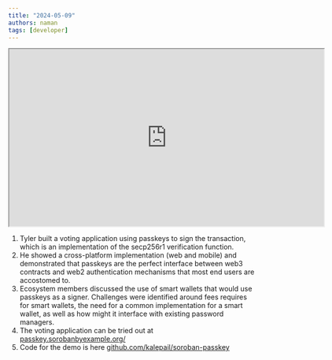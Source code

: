 ```yaml
---
title: "2024-05-09"
authors: naman
tags: [developer]
---
```


<iframe
  src="https://drive.google.com/file/d/1PvA8cxInSfRjmewJbILhgpZYv4CBExZv/preview"
  width="640"
  height="360"
  allow="autoplay"
></iframe>

1. Tyler built a voting application using passkeys to sign the transaction, which is an implementation of the secp256r1 verification function.
2. He showed a cross-platform implementation (web and mobile) and demonstrated that passkeys are the perfect interface between web3 contracts and web2 authentication mechanisms that most end users are accostomed to.
3. Ecosystem members discussed the use of smart wallets that would use passkeys as a signer. Challenges were identified around fees requires for smart wallets, the need for a common implementation for a smart wallet, as well as how might it interface with existing password managers.
4. The voting application can be tried out at [passkey.sorobanbyexample.org/](https://passkey.sorobanbyexample.org/)
5. Code for the demo is here [github.com/kalepail/soroban-passkey](https://github.com/kalepail/soroban-passkey)
